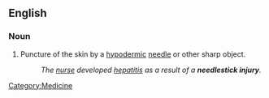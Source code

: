 {{wikipedia}}
==English==

===Noun===
{{en-noun|needlestick injuries}}

# Puncture of the skin by a [[hypodermic]] [[needle]] or other sharp object.
#:''The [[nurse]] developed [[hepatitis]] as a result of a '''needlestick injury'''.''

[[Category:Medicine]]